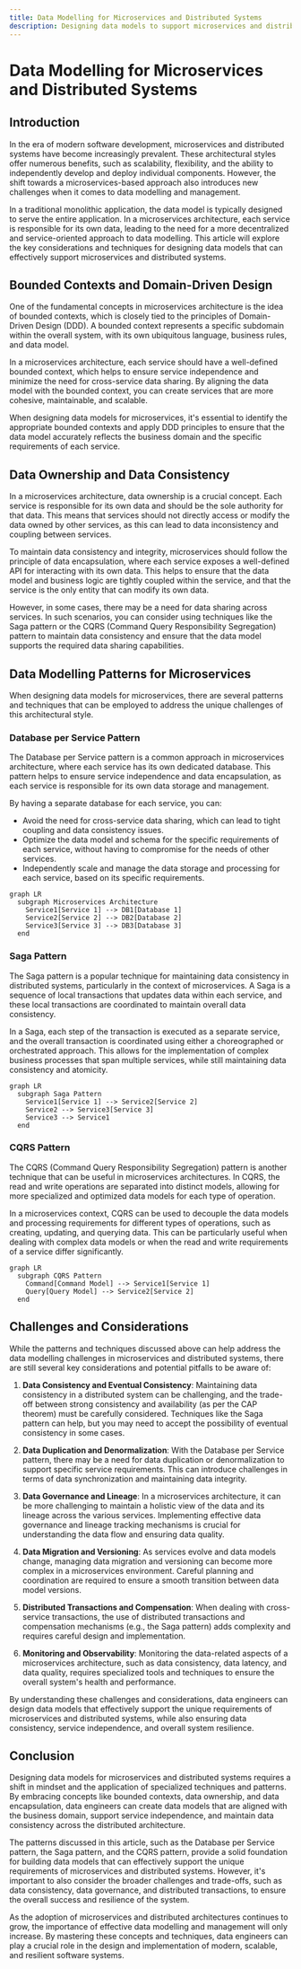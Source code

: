 ```yaml
---
title: Data Modelling for Microservices and Distributed Systems
description: Designing data models to support microservices and distributed architectures
---
```


# Data Modelling for Microservices and Distributed Systems

## Introduction

In the era of modern software development, microservices and distributed systems have become increasingly prevalent. These architectural styles offer numerous benefits, such as scalability, flexibility, and the ability to independently develop and deploy individual components. However, the shift towards a microservices-based approach also introduces new challenges when it comes to data modelling and management.

In a traditional monolithic application, the data model is typically designed to serve the entire application. In a microservices architecture, each service is responsible for its own data, leading to the need for a more decentralized and service-oriented approach to data modelling. This article will explore the key considerations and techniques for designing data models that can effectively support microservices and distributed systems.

## Bounded Contexts and Domain-Driven Design

One of the fundamental concepts in microservices architecture is the idea of bounded contexts, which is closely tied to the principles of Domain-Driven Design (DDD). A bounded context represents a specific subdomain within the overall system, with its own ubiquitous language, business rules, and data model.

In a microservices architecture, each service should have a well-defined bounded context, which helps to ensure service independence and minimize the need for cross-service data sharing. By aligning the data model with the bounded context, you can create services that are more cohesive, maintainable, and scalable.

When designing data models for microservices, it's essential to identify the appropriate bounded contexts and apply DDD principles to ensure that the data model accurately reflects the business domain and the specific requirements of each service.

## Data Ownership and Data Consistency

In a microservices architecture, data ownership is a crucial concept. Each service is responsible for its own data and should be the sole authority for that data. This means that services should not directly access or modify the data owned by other services, as this can lead to data inconsistency and coupling between services.

To maintain data consistency and integrity, microservices should follow the principle of data encapsulation, where each service exposes a well-defined API for interacting with its own data. This helps to ensure that the data model and business logic are tightly coupled within the service, and that the service is the only entity that can modify its own data.

However, in some cases, there may be a need for data sharing across services. In such scenarios, you can consider using techniques like the Saga pattern or the CQRS (Command Query Responsibility Segregation) pattern to maintain data consistency and ensure that the data model supports the required data sharing capabilities.

## Data Modelling Patterns for Microservices

When designing data models for microservices, there are several patterns and techniques that can be employed to address the unique challenges of this architectural style.

### Database per Service Pattern

The Database per Service pattern is a common approach in microservices architecture, where each service has its own dedicated database. This pattern helps to ensure service independence and data encapsulation, as each service is responsible for its own data storage and management.

By having a separate database for each service, you can:
- Avoid the need for cross-service data sharing, which can lead to tight coupling and data consistency issues.
- Optimize the data model and schema for the specific requirements of each service, without having to compromise for the needs of other services.
- Independently scale and manage the data storage and processing for each service, based on its specific requirements.

```mermaid
graph LR
  subgraph Microservices Architecture
    Service1[Service 1] --> DB1[Database 1]
    Service2[Service 2] --> DB2[Database 2]
    Service3[Service 3] --> DB3[Database 3]
  end
```

### Saga Pattern

The Saga pattern is a popular technique for maintaining data consistency in distributed systems, particularly in the context of microservices. A Saga is a sequence of local transactions that updates data within each service, and these local transactions are coordinated to maintain overall data consistency.

In a Saga, each step of the transaction is executed as a separate service, and the overall transaction is coordinated using either a choreographed or orchestrated approach. This allows for the implementation of complex business processes that span multiple services, while still maintaining data consistency and atomicity.

```mermaid
graph LR
  subgraph Saga Pattern
    Service1[Service 1] --> Service2[Service 2]
    Service2 --> Service3[Service 3]
    Service3 --> Service1
  end
```

### CQRS Pattern

The CQRS (Command Query Responsibility Segregation) pattern is another technique that can be useful in microservices architectures. In CQRS, the read and write operations are separated into distinct models, allowing for more specialized and optimized data models for each type of operation.

In a microservices context, CQRS can be used to decouple the data models and processing requirements for different types of operations, such as creating, updating, and querying data. This can be particularly useful when dealing with complex data models or when the read and write requirements of a service differ significantly.

```mermaid
graph LR
  subgraph CQRS Pattern
    Command[Command Model] --> Service1[Service 1]
    Query[Query Model] --> Service2[Service 2]
  end
```

## Challenges and Considerations

While the patterns and techniques discussed above can help address the data modelling challenges in microservices and distributed systems, there are still several key considerations and potential pitfalls to be aware of:

1. **Data Consistency and Eventual Consistency**: Maintaining data consistency in a distributed system can be challenging, and the trade-off between strong consistency and availability (as per the CAP theorem) must be carefully considered. Techniques like the Saga pattern can help, but you may need to accept the possibility of eventual consistency in some cases.

2. **Data Duplication and Denormalization**: With the Database per Service pattern, there may be a need for data duplication or denormalization to support specific service requirements. This can introduce challenges in terms of data synchronization and maintaining data integrity.

3. **Data Governance and Lineage**: In a microservices architecture, it can be more challenging to maintain a holistic view of the data and its lineage across the various services. Implementing effective data governance and lineage tracking mechanisms is crucial for understanding the data flow and ensuring data quality.

4. **Data Migration and Versioning**: As services evolve and data models change, managing data migration and versioning can become more complex in a microservices environment. Careful planning and coordination are required to ensure a smooth transition between data model versions.

5. **Distributed Transactions and Compensation**: When dealing with cross-service transactions, the use of distributed transactions and compensation mechanisms (e.g., the Saga pattern) adds complexity and requires careful design and implementation.

6. **Monitoring and Observability**: Monitoring the data-related aspects of a microservices architecture, such as data consistency, data latency, and data quality, requires specialized tools and techniques to ensure the overall system's health and performance.

By understanding these challenges and considerations, data engineers can design data models that effectively support the unique requirements of microservices and distributed systems, while also ensuring data consistency, service independence, and overall system resilience.

## Conclusion

Designing data models for microservices and distributed systems requires a shift in mindset and the application of specialized techniques and patterns. By embracing concepts like bounded contexts, data ownership, and data encapsulation, data engineers can create data models that are aligned with the business domain, support service independence, and maintain data consistency across the distributed architecture.

The patterns discussed in this article, such as the Database per Service pattern, the Saga pattern, and the CQRS pattern, provide a solid foundation for building data models that can effectively support the unique requirements of microservices and distributed systems. However, it's important to also consider the broader challenges and trade-offs, such as data consistency, data governance, and distributed transactions, to ensure the overall success and resilience of the system.

As the adoption of microservices and distributed architectures continues to grow, the importance of effective data modelling and management will only increase. By mastering these concepts and techniques, data engineers can play a crucial role in the design and implementation of modern, scalable, and resilient software systems.